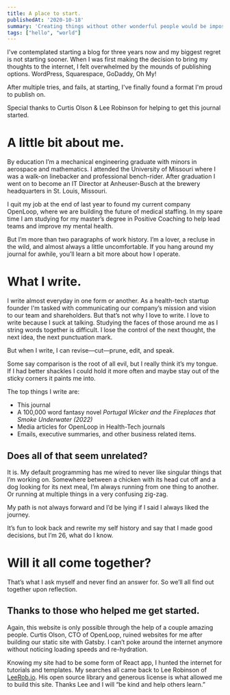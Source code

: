 ```yaml
---
title: A place to start. 
publishedAt: '2020-10-18'
summary: 'Creating things without other wonderful people would be impossible and boring.'
tags: ["hello", "world"]
---
```

I've contemplated starting a blog for three years now and my biggest regret is not starting sooner. When I was first making the decision to bring my thoughts to the internet, I felt overwhelmed by the mounds of publishing options. WordPress, Squarespace, GoDaddy, Oh My! 

After multiple tries, and fails, at starting, I've finally found a format I'm proud to publish on. 

Special thanks to Curtis Olson & Lee Robinson for helping to get this journal started.


# A little bit about me. 

By education I’m a mechanical engineering graduate with minors in aerospace and mathematics.  I attended the University of Missouri where I was a walk-on linebacker and professional bench-rider.  After graduation I went on to become an IT Director at Anheuser-Busch at the brewery headquarters in St. Louis, Missouri. 

I quit my job at the end of last year to found my current company OpenLoop, where we are building the future of medical staffing.  In my spare time I am studying for my master’s degree in Positive Coaching to help lead teams and improve my mental health. 

But I’m more than two paragraphs of work history. I’m a lover, a recluse in the wild, and almost always a little uncomfortable. If you hang around my journal for awhile, you’ll learn a bit more about how I operate.

# What I write. 

I write almost everyday in one form or another. As a health-tech startup founder I'm tasked with communicating our company’s mission and vision to our team and shareholders. But that’s not why I love to write.  I love to write because I suck at talking.  Studying the faces of those around me as I string words together is difficult.  I lose the control of the next thought, the next idea, the next punctuation mark. 

But when I write, I can revise—cut—prune, edit, and speak.  

Some say comparison is the root of all evil, but I really think it’s my tongue.  If I had better shackles I could hold it more often and maybe stay out of the sticky corners it paints me into. 

The top things I write are:

- This journal
- A 100,000 word fantasy novel *Portugal Wicker and the Fireplaces that Smoke Underwater (2022)*
- Media articles for OpenLoop in Health-Tech journals
- Emails, executive summaries, and other business related items. 

## Does all of that seem unrelated?

It is. My default programming has me wired to never like singular things that I’m working on.  Somewhere between a chicken with its head cut off and a dog looking for its next meal, I’m always running from one thing to another.  Or running at multiple things in a very confusing zig-zag. 

My path is not always forward and I’d be lying if I said I always liked the journey.  

It’s fun to look back and rewrite my self history and say that I made good decisions, but I’m 26, what do I know. 

# Will it all come together?

That’s what I ask myself and never find an answer for.  So we’ll all find out together upon reflection.

## Thanks to those who helped me get started. 

Again, this website is only possible through the help of a couple amazing people. Curtis Olson, CTO of OpenLoop, ruined websites for me after building our static site with Gatsby.  I can’t poke around the internet anymore without noticing loading speeds and re-hydration.  

Knowing my site had to be some form of React app, I hunted the internet for tutorials and templates.  My searches all came back to Lee Robinson of [LeeRob.io](www.leerob.io).  His open source library and generous license is what allowed me to build this site.  Thanks Lee and I will “be kind and help others learn.”  


